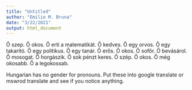 ```yaml
---
title: "Untitled"
author: "Emilio M. Bruna"
date: "3/22/2021"
output: html_document
---
```

Ő szep. 
Ő okos. 
Ő erti a matematikát. 
Ő kedves.
Ő egy orvos.
Ő egy takarító. 
Ő egy politikus. 
Ő egy tanár. 
Ő erős. 
Ő okos.
Ő sofőr.
Ő bevásárol.
Ő mosogat.
Ő horgászik. 
Ő sok pénzt keres. 
Ő szép. 
Ő okos. 
Ő még okosabb. Ő a legokossab. 



Hungarian has no gender for pronouns. Put these into google translate or 
mswrod translate and see if you notice anything.